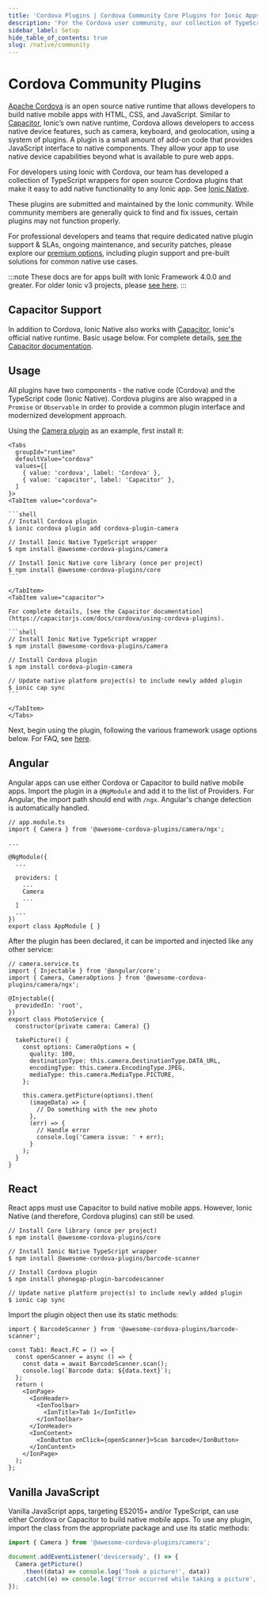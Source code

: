 ```yaml
---
title: 'Cordova Plugins | Cordova Community Core Plugins for Ionic Apps'
description: 'For the Cordova user community, our collection of TypeScript wrappers for open source Cordova core plugins easily add native functionality to any Ionic app.'
sidebar_label: Setup
hide_table_of_contents: true
slug: /native/community
---
```



# Cordova Community Plugins

[Apache Cordova](https://cordova.apache.org/) is an open source native runtime that allows developers to build native mobile apps with HTML, CSS, and JavaScript. Similar to [Capacitor](https://capacitorjs.com/), Ionic’s own native runtime, Cordova allows developers to access native device features, such as camera, keyboard, and geolocation, using a system of plugins. A plugin is a small amount of add-on code that provides JavaScript interface to native components. They allow your app to use native device capabilities beyond what is available to pure web apps.

For developers using Ionic with Cordova, our team has developed a collection of TypeScript wrappers for open source Cordova plugins that make it easy to add native functionality to any Ionic app. See [Ionic Native](https://github.com/ionic-team/ionic-native).

These plugins are submitted and maintained by the Ionic community. While community members are generally quick to find and fix issues, certain plugins may not function properly.

For professional developers and teams that require dedicated native plugin support & SLAs, ongoing maintenance, and security patches, please explore our [premium options](https://ionicframework.com/native), including plugin support and pre-built solutions for common native use cases.

<intro-end />

:::note
These docs are for apps built with Ionic Framework 4.0.0 and greater. For older Ionic v3 projects, please [see here](https://ionicframework.com/docs/v3/native).
:::

## Capacitor Support

In addition to Cordova, Ionic Native also works with [Capacitor](https://capacitorjs.com), Ionic's official native runtime. Basic usage below. For complete details, [see the Capacitor documentation](https://capacitorjs.com/docs/cordova/using-cordova-plugins).

## Usage

All plugins have two components - the native code (Cordova) and the TypeScript code (Ionic Native).
Cordova plugins are also wrapped in a `Promise` or `Observable` in order to provide a common plugin interface and modernized development approach.

Using the [Camera plugin](native/camera.mdx) as an example, first install it:

````mdx-code-block
<Tabs
  groupId="runtime"
  defaultValue="cordova"
  values={[
    { value: 'cordova', label: 'Cordova' },
    { value: 'capacitor', label: 'Capacitor' },
  ]
}>
<TabItem value="cordova">

```shell
// Install Cordova plugin
$ ionic cordova plugin add cordova-plugin-camera

// Install Ionic Native TypeScript wrapper
$ npm install @awesome-cordova-plugins/camera

// Install Ionic Native core library (once per project)
$ npm install @awesome-cordova-plugins/core
```

</TabItem>
<TabItem value="capacitor">

For complete details, [see the Capacitor documentation](https://capacitorjs.com/docs/cordova/using-cordova-plugins).

```shell
// Install Ionic Native TypeScript wrapper
$ npm install @awesome-cordova-plugins/camera

// Install Cordova plugin
$ npm install cordova-plugin-camera

// Update native platform project(s) to include newly added plugin
$ ionic cap sync
```

</TabItem>
</Tabs>
````

Next, begin using the plugin, following the various framework usage options below. For FAQ, see [here](native-faq.mdx).

## Angular

Angular apps can use either Cordova or Capacitor to build native mobile apps. Import the plugin in a `@NgModule` and add it to the list of Providers. For Angular, the import path should end with `/ngx`. Angular's change detection is automatically handled.

```tsx
// app.module.ts
import { Camera } from '@awesome-cordova-plugins/camera/ngx';

...

@NgModule({
  ...

  providers: [
    ...
    Camera
    ...
  ]
  ...
})
export class AppModule { }
```

After the plugin has been declared, it can be imported and injected like any other service:

```tsx
// camera.service.ts
import { Injectable } from '@angular/core';
import { Camera, CameraOptions } from '@awesome-cordova-plugins/camera/ngx';

@Injectable({
  providedIn: 'root',
})
export class PhotoService {
  constructor(private camera: Camera) {}

  takePicture() {
    const options: CameraOptions = {
      quality: 100,
      destinationType: this.camera.DestinationType.DATA_URL,
      encodingType: this.camera.EncodingType.JPEG,
      mediaType: this.camera.MediaType.PICTURE,
    };

    this.camera.getPicture(options).then(
      (imageData) => {
        // Do something with the new photo
      },
      (err) => {
        // Handle error
        console.log('Camera issue: ' + err);
      }
    );
  }
}
```

## React

React apps must use Capacitor to build native mobile apps. However, Ionic Native (and therefore, Cordova plugins) can still be used.

```shell-session
// Install Core library (once per project)
$ npm install @awesome-cordova-plugins/core

// Install Ionic Native TypeScript wrapper
$ npm install @awesome-cordova-plugins/barcode-scanner

// Install Cordova plugin
$ npm install phonegap-plugin-barcodescanner

// Update native platform project(s) to include newly added plugin
$ ionic cap sync
```

Import the plugin object then use its static methods:

```tsx
import { BarcodeScanner } from '@awesome-cordova-plugins/barcode-scanner';

const Tab1: React.FC = () => {
  const openScanner = async () => {
    const data = await BarcodeScanner.scan();
    console.log(`Barcode data: ${data.text}`);
  };
  return (
    <IonPage>
      <IonHeader>
        <IonToolbar>
          <IonTitle>Tab 1</IonTitle>
        </IonToolbar>
      </IonHeader>
      <IonContent>
        <IonButton onClick={openScanner}>Scan barcode</IonButton>
      </IonContent>
    </IonPage>
  );
};
```

## Vanilla JavaScript

Vanilla JavaScript apps, targeting ES2015+ and/or TypeScript, can use either Cordova or Capacitor to build native mobile apps. To use any plugin, import the class from the appropriate package and use its static methods:

```js
import { Camera } from '@awesome-cordova-plugins/camera';

document.addEventListener('deviceready', () => {
  Camera.getPicture()
    .then((data) => console.log('Took a picture!', data))
    .catch((e) => console.log('Error occurred while taking a picture', e));
});
```
